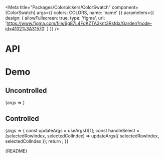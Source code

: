 
<Meta
  title="Packages/Colorpickers/ColorSwatch"
  component={ColorSwatch}
  args={{ colors: COLORS, name: 'name' }}
  parameters={{
    design: {
      allowFullscreen: true,
      type: 'figma',
      url: 'https://www.figma.com/file/6g87L4FdKZTA3knt3Rsfdx/Garden?node-id=4102%3A31570'
    }
  }}
/>

# API

<ArgsTable />

# Demo

## Uncontrolled

<Canvas>
  <Story
    name="Uncontrolled"
    argTypes={{
      selectedColIndex: { control: false },
      selectedRowIndex: { control: false }
    }}
  >
    {args => <ColorSwatch {...args} />}
  </Story>
</Canvas>

## Controlled

<Canvas>
  <Story
    name="Controlled"
    args={{ selectedRowIndex: 0, selectedColIndex: 5 }}
    argTypes={{
      defaultSelectedColIndex: { control: false },
      defaultSelectedRowIndex: { control: false },
      selectedColIndex: { control: { type: 'number' } },
      selectedRowIndex: { control: { type: 'number' } }
    }}
  >
    {args => {
      const updateArgs = useArgs()[1];
      const handleSelect = (selectedRowIndex, selectedColIndex) =>
        updateArgs({ selectedRowIndex, selectedColIndex });
      return <ColorSwatch {...args} onSelect={handleSelect} />;
    }}
  </Story>
</Canvas>

<Markdown>{README}</Markdown>
